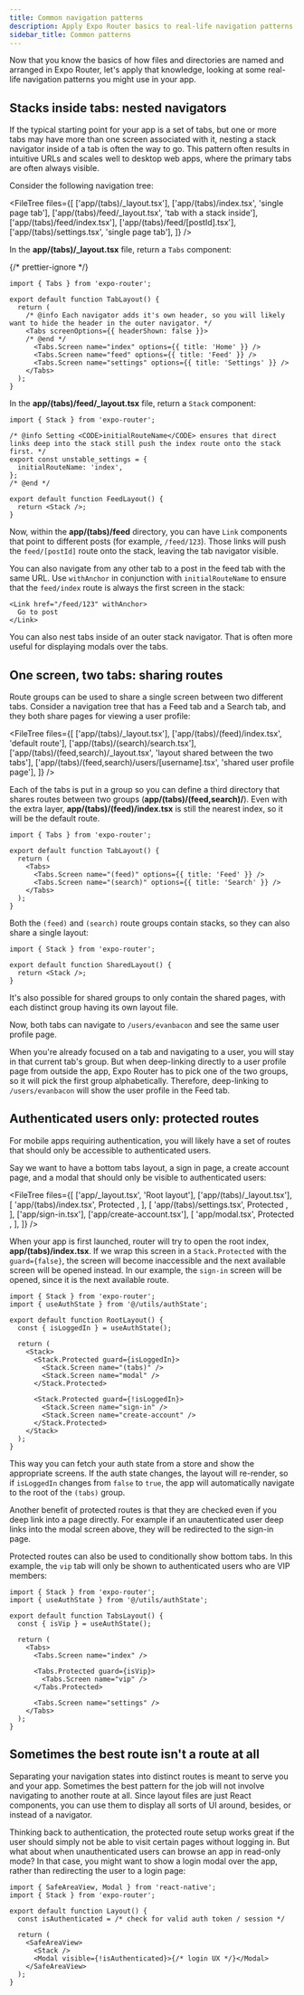 ```yaml
---
title: Common navigation patterns
description: Apply Expo Router basics to real-life navigation patterns you could use in your app.
sidebar_title: Common patterns
---
```




Now that you know the basics of how files and directories are named and arranged in Expo Router, let's apply that knowledge, looking at some real-life navigation patterns you might use in your app.

## Stacks inside tabs: nested navigators

If the typical starting point for your app is a set of tabs, but one or more tabs may have more than one screen associated with it, nesting a stack navigator inside of a tab is often the way to go. This pattern often results in intuitive URLs and scales well to desktop web apps, where the primary tabs are often always visible.

Consider the following navigation tree:

<FileTree
  files={[
    ['app/(tabs)/\_layout.tsx'],
    ['app/(tabs)/index.tsx', 'single page tab'],
    ['app/(tabs)/feed/_layout.tsx', 'tab with a stack inside'],
    ['app/(tabs)/feed/index.tsx'],
    ['app/(tabs)/feed/[postId].tsx'],
    ['app/(tabs)/settings.tsx', 'single page tab'],
  ]}
/>

In the **app/(tabs)/\_layout.tsx** file, return a `Tabs` component:

{/* prettier-ignore */}
```tsx app/(tabs)/_layout.tsx
import { Tabs } from 'expo-router';

export default function TabLayout() {
  return (
    /* @info Each navigator adds it's own header, so you will likely want to hide the header in the outer navigator. */
    <Tabs screenOptions={{ headerShown: false }}>
    /* @end */
      <Tabs.Screen name="index" options={{ title: 'Home' }} />
      <Tabs.Screen name="feed" options={{ title: 'Feed' }} />
      <Tabs.Screen name="settings" options={{ title: 'Settings' }} />
    </Tabs>
  );
}
```

In the **app/(tabs)/feed/\_layout.tsx** file, return a `Stack` component:

```tsx app/(tabs)/feed/_layout.tsx
import { Stack } from 'expo-router';

/* @info Setting <CODE>initialRouteName</CODE> ensures that direct links deep into the stack still push the index route onto the stack first. */
export const unstable_settings = {
  initialRouteName: 'index',
};
/* @end */

export default function FeedLayout() {
  return <Stack />;
}
```

Now, within the **app/(tabs)/feed** directory, you can have `Link` components that point to different posts (for example, `/feed/123`). Those links will push the `feed/[postId]` route onto the stack, leaving the tab navigator visible.

You can also navigate from any other tab to a post in the feed tab with the same URL. Use `withAnchor` in conjunction with `initialRouteName` to ensure that the `feed/index` route is always the first screen in the stack:

```tsx app/(tabs)/feed/index.tsx
<Link href="/feed/123" withAnchor>
  Go to post
</Link>
```

You can also nest tabs inside of an outer stack navigator. That is often more useful for displaying modals over the tabs.

<BoxLink
  title="Nested navigators"
  description="Learn more about how to use nested navigators in your Expo Router app."
  href="/router/advanced/nesting-navigators/"
  Icon={BookOpen02Icon}
/>

## One screen, two tabs: sharing routes

Route groups can be used to share a single screen between two different tabs. Consider a navigation tree that has a Feed tab and a Search tab, and they both share pages for viewing a user profile:

<FileTree
  files={[
    ['app/(tabs)/\_layout.tsx'],
    ['app/(tabs)/(feed)/index.tsx', 'default route'],
    ['app/(tabs)/(search)/search.tsx'],
    ['app/(tabs)/(feed,search)/_layout.tsx', 'layout shared between the two tabs'],
    ['app/(tabs)/(feed,search)/users/[username].tsx', 'shared user profile page'],
  ]}
/>

Each of the tabs is put in a group so you can define a third directory that shares routes between two groups (**app/(tabs)/(feed,search)/**). Even with the extra layer, **app/(tabs)/(feed)/index.tsx** is still the nearest index, so it will be the default route.

```tsx app/(tabs)/_layout.tsx
import { Tabs } from 'expo-router';

export default function TabLayout() {
  return (
    <Tabs>
      <Tabs.Screen name="(feed)" options={{ title: 'Feed' }} />
      <Tabs.Screen name="(search)" options={{ title: 'Search' }} />
    </Tabs>
  );
}
```

Both the `(feed)` and `(search)` route groups contain stacks, so they can also share a single layout:

```tsx app/(tabs)/(feed,search)/_layout.tsx
import { Stack } from 'expo-router';

export default function SharedLayout() {
  return <Stack />;
}
```

It's also possible for shared groups to only contain the shared pages, with each distinct group having its own layout file.

Now, both tabs can navigate to `/users/evanbacon` and see the same user profile page.

When you're already focused on a tab and navigating to a user, you will stay in that current tab's group. But when deep-linking directly to a user profile page from outside the app, Expo Router has to pick one of the two groups, so it will pick the first group alphabetically. Therefore, deep-linking to `/users/evanbacon` will show the user profile in the Feed tab.

<BoxLink
  title="Shared routes"
  description="Learn more about how distinct routes can share the same URL in Expo Router."
  href="/router/advanced/shared-routes/"
  Icon={BookOpen02Icon}
/>

## Authenticated users only: protected routes

For mobile apps requiring authentication, you will likely have a set of routes that should only be accessible to authenticated users.

Say we want to have a bottom tabs layout, a sign in page, a create account page, and a modal that should only be visible to authenticated users:

<FileTree
  files={[
    ['app/_layout.tsx', 'Root layout'],
    ['app/(tabs)/_layout.tsx'],
    [
      'app/(tabs)/index.tsx',
      <span>
        Protected <Lock01Icon className="mb-1 inline" />
      </span>,
    ],
    [
      'app/(tabs)/settings.tsx',
      <span>
        Protected <Lock01Icon className="mb-1 inline" />
      </span>,
    ],
    ['app/sign-in.tsx'],
    ['app/create-account.tsx'],
    [
      'app/modal.tsx',
      <span>
        Protected <Lock01Icon className="mb-1 inline" />
      </span>,
    ],
  ]}
/>

When your app is first launched, router will try to open the root index, **app/(tabs)/index.tsx**. If we wrap this screen in a `Stack.Protected` with the `guard={false}`, the screen will become inaccessible and the next available screen will be opened instead. In our example, the `sign-in` screen will be opened, since it is the next available route.

```tsx app/_layout.tsx
import { Stack } from 'expo-router';
import { useAuthState } from '@/utils/authState';

export default function RootLayout() {
  const { isLoggedIn } = useAuthState();

  return (
    <Stack>
      <Stack.Protected guard={isLoggedIn}>
        <Stack.Screen name="(tabs)" />
        <Stack.Screen name="modal" />
      </Stack.Protected>

      <Stack.Protected guard={!isLoggedIn}>
        <Stack.Screen name="sign-in" />
        <Stack.Screen name="create-account" />
      </Stack.Protected>
    </Stack>
  );
}
```

This way you can fetch your auth state from a store and show the appropriate screens. If the auth state changes, the layout will re-render, so if `isLoggedIn` changes from `false` to `true`, the app will automatically navigate to the root of the `(tabs)` group.

Another benefit of protected routes is that they are checked even if you deep link into a page directly. For example if an unautenticated user deep links into the modal screen above, they will be redirected to the sign-in page.

Protected routes can also be used to conditionally show bottom tabs. In this example, the `vip` tab will only be shown to authenticated users who are VIP members:

```tsx app/(tabs)/_layout.tsx
import { Stack } from 'expo-router';
import { useAuthState } from '@/utils/authState';

export default function TabsLayout() {
  const { isVip } = useAuthState();

  return (
    <Tabs>
      <Tabs.Screen name="index" />

      <Tabs.Protected guard={isVip}>
        <Tabs.Screen name="vip" />
      </Tabs.Protected>

      <Tabs.Screen name="settings" />
    </Tabs>
  );
}
```

<BoxLink
  title="Expo Router authentication"
  description="Follow an in-depth guide for implementing authentication using protected routes."
  href="/router/advanced/authentication/"
  Icon={BookOpen02Icon}
/>

## Sometimes the best route isn't a route at all

Separating your navigation states into distinct routes is meant to serve you and your app. Sometimes the best pattern for the job will not involve navigating to another route at all. Since layout files are just React components, you can use them to display all sorts of UI around, besides, or instead of a navigator.

Thinking back to authentication, the protected route setup works great if the user should simply not be able to visit certain pages without logging in. But what about when unauthenticated users can browse an app in read-only mode? In that case, you might want to show a login modal over the app, rather than redirecting the user to a login page:

```tsx app/(logged-in)/_layout.tsx
import { SafeAreaView, Modal } from 'react-native';
import { Stack } from 'expo-router';

export default function Layout() {
  const isAuthenticated = /* check for valid auth token / session */

  return (
    <SafeAreaView>
      <Stack />
      <Modal visible={!isAuthenticated}>{/* login UX */}</Modal>
    </SafeAreaView>
  );
}
```

<BoxLink
  title="Modals in Expo Router"
  description="Learn multiple patterns for displaying modals in Expo Router, including using a modal inside of a layout file."
  href="/router/advanced/modals/"
  Icon={BookOpen02Icon}
/>
